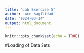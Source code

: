 ---
title: "Lab Exercise 5"
author: "Ace Bagilidad"
date: "2024-03-14"
output: html_document
---

```{r setup, include=FALSE}
knitr::opts_chunk$set(echo = TRUE)
```

#Loading of Data Sets
```{r}


```